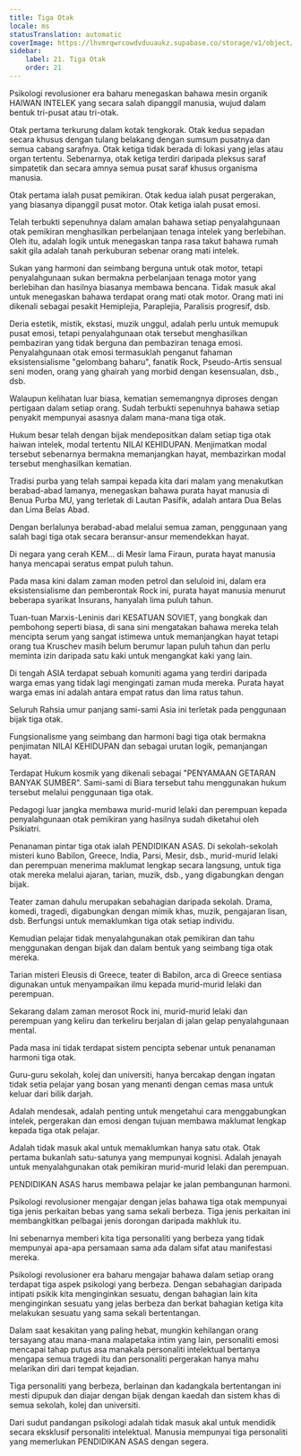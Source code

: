 ```yaml
---
title: Tiga Otak
locale: ms
statusTranslation: automatic
coverImage: https://lhvmrqwrcowdvduuaukz.supabase.co/storage/v1/object/public/strapi-uploads/small_cover-educacion-fundamental.webp-2d51a7828a2b1309555be27f7e2a61a0.webp
sidebar:
    label: 21. Tiga Otak
    order: 21
---
```

Psikologi revolusioner era baharu menegaskan bahawa mesin organik HAIWAN INTELEK yang secara salah dipanggil manusia, wujud dalam bentuk tri-pusat atau tri-otak.

Otak pertama terkurung dalam kotak tengkorak. Otak kedua sepadan secara khusus dengan tulang belakang dengan sumsum pusatnya dan semua cabang sarafnya. Otak ketiga tidak berada di lokasi yang jelas atau organ tertentu. Sebenarnya, otak ketiga terdiri daripada pleksus saraf simpatetik dan secara amnya semua pusat saraf khusus organisma manusia.

Otak pertama ialah pusat pemikiran. Otak kedua ialah pusat pergerakan, yang biasanya dipanggil pusat motor. Otak ketiga ialah pusat emosi.

Telah terbukti sepenuhnya dalam amalan bahawa setiap penyalahgunaan otak pemikiran menghasilkan perbelanjaan tenaga intelek yang berlebihan. Oleh itu, adalah logik untuk menegaskan tanpa rasa takut bahawa rumah sakit gila adalah tanah perkuburan sebenar orang mati intelek.

Sukan yang harmoni dan seimbang berguna untuk otak motor, tetapi penyalahgunaan sukan bermakna perbelanjaan tenaga motor yang berlebihan dan hasilnya biasanya membawa bencana. Tidak masuk akal untuk menegaskan bahawa terdapat orang mati otak motor. Orang mati ini dikenali sebagai pesakit Hemiplejia, Paraplejia, Paralisis progresif, dsb.

Deria estetik, mistik, ekstasi, muzik unggul, adalah perlu untuk memupuk pusat emosi, tetapi penyalahgunaan otak tersebut menghasilkan pembaziran yang tidak berguna dan pembaziran tenaga emosi. Penyalahgunaan otak emosi termasuklah penganut fahaman eksistensialisme "gelombang baharu", fanatik Rock, Pseudo-Artis sensual seni moden, orang yang ghairah yang morbid dengan kesensualan, dsb., dsb.

Walaupun kelihatan luar biasa, kematian sememangnya diproses dengan pertigaan dalam setiap orang. Sudah terbukti sepenuhnya bahawa setiap penyakit mempunyai asasnya dalam mana-mana tiga otak.

Hukum besar telah dengan bijak mendepositkan dalam setiap tiga otak haiwan intelek, modal tertentu NILAI KEHIDUPAN. Menjimatkan modal tersebut sebenarnya bermakna memanjangkan hayat, membazirkan modal tersebut menghasilkan kematian.

Tradisi purba yang telah sampai kepada kita dari malam yang menakutkan berabad-abad lamanya, menegaskan bahawa purata hayat manusia di Benua Purba MU, yang terletak di Lautan Pasifik, adalah antara Dua Belas dan Lima Belas Abad.

Dengan berlalunya berabad-abad melalui semua zaman, penggunaan yang salah bagi tiga otak secara beransur-ansur memendekkan hayat.

Di negara yang cerah KEM... di Mesir lama Firaun, purata hayat manusia hanya mencapai seratus empat puluh tahun.

Pada masa kini dalam zaman moden petrol dan seluloid ini, dalam era eksistensialisme dan pemberontak Rock ini, purata hayat manusia menurut beberapa syarikat Insurans, hanyalah lima puluh tahun.

Tuan-tuan Marxis-Leninis dari KESATUAN SOVIET, yang bongkak dan pembohong seperti biasa, di sana sini mengatakan bahawa mereka telah mencipta serum yang sangat istimewa untuk memanjangkan hayat tetapi orang tua Kruschev masih belum berumur lapan puluh tahun dan perlu meminta izin daripada satu kaki untuk mengangkat kaki yang lain.

Di tengah ASIA terdapat sebuah komuniti agama yang terdiri daripada warga emas yang tidak lagi mengingati zaman muda mereka. Purata hayat warga emas ini adalah antara empat ratus dan lima ratus tahun.

Seluruh Rahsia umur panjang sami-sami Asia ini terletak pada penggunaan bijak tiga otak.

Fungsionalisme yang seimbang dan harmoni bagi tiga otak bermakna penjimatan NILAI KEHIDUPAN dan sebagai urutan logik, pemanjangan hayat.

Terdapat Hukum kosmik yang dikenali sebagai "PENYAMAAN GETARAN BANYAK SUMBER". Sami-sami di Biara tersebut tahu menggunakan hukum tersebut melalui penggunaan tiga otak.

Pedagogi luar jangka membawa murid-murid lelaki dan perempuan kepada penyalahgunaan otak pemikiran yang hasilnya sudah diketahui oleh Psikiatri.

Penanaman pintar tiga otak ialah PENDIDIKAN ASAS. Di sekolah-sekolah misteri kuno Babilon, Greece, India, Parsi, Mesir, dsb., murid-murid lelaki dan perempuan menerima maklumat lengkap secara langsung, untuk tiga otak mereka melalui ajaran, tarian, muzik, dsb., yang digabungkan dengan bijak.

Teater zaman dahulu merupakan sebahagian daripada sekolah. Drama, komedi, tragedi, digabungkan dengan mimik khas, muzik, pengajaran lisan, dsb. Berfungsi untuk memaklumkan tiga otak setiap individu.

Kemudian pelajar tidak menyalahgunakan otak pemikiran dan tahu menggunakan dengan bijak dan dalam bentuk yang seimbang tiga otak mereka.

Tarian misteri Eleusis di Greece, teater di Babilon, arca di Greece sentiasa digunakan untuk menyampaikan ilmu kepada murid-murid lelaki dan perempuan.

Sekarang dalam zaman merosot Rock ini, murid-murid lelaki dan perempuan yang keliru dan terkeliru berjalan di jalan gelap penyalahgunaan mental.

Pada masa ini tidak terdapat sistem pencipta sebenar untuk penanaman harmoni tiga otak.

Guru-guru sekolah, kolej dan universiti, hanya bercakap dengan ingatan tidak setia pelajar yang bosan yang menanti dengan cemas masa untuk keluar dari bilik darjah.

Adalah mendesak, adalah penting untuk mengetahui cara menggabungkan intelek, pergerakan dan emosi dengan tujuan membawa maklumat lengkap kepada tiga otak pelajar.

Adalah tidak masuk akal untuk memaklumkan hanya satu otak. Otak pertama bukanlah satu-satunya yang mempunyai kognisi. Adalah jenayah untuk menyalahgunakan otak pemikiran murid-murid lelaki dan perempuan.

PENDIDIKAN ASAS harus membawa pelajar ke jalan pembangunan harmoni.

Psikologi revolusioner mengajar dengan jelas bahawa tiga otak mempunyai tiga jenis perkaitan bebas yang sama sekali berbeza. Tiga jenis perkaitan ini membangkitkan pelbagai jenis dorongan daripada makhluk itu.

Ini sebenarnya memberi kita tiga personaliti yang berbeza yang tidak mempunyai apa-apa persamaan sama ada dalam sifat atau manifestasi mereka.

Psikologi revolusioner era baharu mengajar bahawa dalam setiap orang terdapat tiga aspek psikologi yang berbeza. Dengan sebahagian daripada intipati psikik kita menginginkan sesuatu, dengan bahagian lain kita menginginkan sesuatu yang jelas berbeza dan berkat bahagian ketiga kita melakukan sesuatu yang sama sekali bertentangan.

Dalam saat kesakitan yang paling hebat, mungkin kehilangan orang tersayang atau mana-mana malapetaka intim yang lain, personaliti emosi mencapai tahap putus asa manakala personaliti intelektual bertanya mengapa semua tragedi itu dan personaliti pergerakan hanya mahu melarikan diri dari tempat kejadian.

Tiga personaliti yang berbeza, berlainan dan kadangkala bertentangan ini mesti dipupuk dan diajar dengan bijak dengan kaedah dan sistem khas di semua sekolah, kolej dan universiti.

Dari sudut pandangan psikologi adalah tidak masuk akal untuk mendidik secara eksklusif personaliti intelektual. Manusia mempunyai tiga personaliti yang memerlukan PENDIDIKAN ASAS dengan segera.


